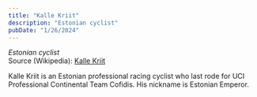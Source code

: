 ```yaml
---
title: "Kalle Kriit"
description: "Estonian cyclist"
pubDate: "1/26/2024"
---
```


*Estonian cyclist*  
Source (Wikipedia): [Kalle Kriit][1]

Kalle Kriit is an Estonian professional racing cyclist who last rode for UCI Professional Continental Team Cofidis. His nickname is Estonian Emperor.

[1]: https://en.wikipedia.org/wiki/Kalle_Kriit
